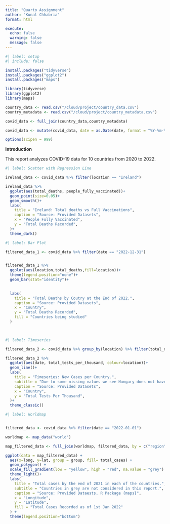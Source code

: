 ```yaml
---
title: "Quarto Assignment"
author: "Kunal Chhabria"
format: html

execute: 
  echo: false
  warning: false
  message: false
---
```


```r
#| label: setup
#| include: false

install.packages("tidyverse")
install.packages("ggplot2")
install.packages("maps")

library(tidyverse)
library(ggplot2)
library(maps)

country_data <- read.csv("/cloud/project/country_data.csv")
country_metadata <- read.csv("/cloud/project/country_metadata.csv")

covid_data <- full_join(country_data,country_metadata)

covid_data <- mutate(covid_data, date = as.Date(date, format = "%Y-%m-%d"))

options(scipen = 999)

```

**Introduction**

This report analyzes COVID-19 data for 10 countries from 2020 to 2022.





```r
#| label: Scatter with Regression Line

ireland_data <- covid_data %>% filter(location == "Ireland")

ireland_data %>%
  ggplot(aes(total_deaths, people_fully_vaccinated))+
  geom_point(size=0.05)+
  geom_smooth()+
  labs(
    title = "Ireland: Total deaths vs Full Vaccinations",
    caption = "Source: Provided Datasets",
    x = "People Fully Vaccinated",
    y = "Total Deaths Recorded",
  )+
  theme_dark()


```


```r
#| label: Bar Plot

filtered_data_1 <- covid_data %>% filter(date == "2022-12-31")


filtered_data_1 %>%
  ggplot(aes(location,total_deaths,fill=location))+
  theme(legend.position="none")+
  geom_bar(stat="identity")+
  

  labs(
    title = "Total Deaths by Coutry at the End of 2022.",
    caption = "Source: Provided Datasets",
    x = "Country",
    y = "Total Deaths Recorded",
    fill = "Countries being studied"
  )
  



```







```r
#| label: Timeseries

filtered_data_2 <- covid_data %>% group_by(location) %>% filter(total_deaths>0)

filtered_data_2 %>%
  ggplot(aes(date, total_tests_per_thousand, colour=location))+
  geom_line()+
  labs(
    title = "Timeseries: New Cases per Country.",
    subtitle = "Due to some missing values we see Hungary does not have a continuous graph.",
    caption = "Source: Provided Datasets",
    x = "Country",
    y = "Total Tests Per Thousand",
  )+
  theme_classic()

```
















```r
#| label: Worldmap


filtered_data <- covid_data %>% filter(date == "2022-01-01")

worldmap <- map_data("world")

map_filtered_data <- full_join(worldmap, filtered_data, by = c("region"="location"))

ggplot(data = map_filtered_data) +
  aes(x=long, y=lat, group = group, fill= total_cases) +
  geom_polygon() +
  scale_fill_gradient(low = "yellow", high = "red", na.value = "grey") +
  theme_light()+
  labs(
    title = "Total cases by the end of 2021 in each of the countries.",
    subtitle = "Countries in grey are not considered in this report.",
    caption = "Source: Provided Dataests, R Package {maps}",
    x = "Longitude",
    y = "Latitude",
    fill = "Total Cases Recorded as of 1st Jan 2022"
  ) +
  theme(legend.position="bottom")
  

```



